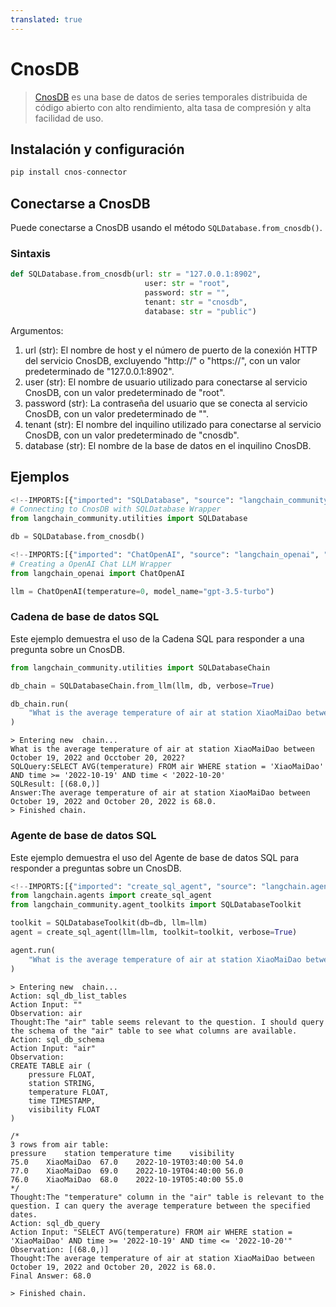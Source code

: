 ```yaml
---
translated: true
---
```


# CnosDB

> [CnosDB](https://github.com/cnosdb/cnosdb) es una base de datos de series temporales distribuida de código abierto con alto rendimiento, alta tasa de compresión y alta facilidad de uso.

## Instalación y configuración

```python
pip install cnos-connector
```

## Conectarse a CnosDB

Puede conectarse a CnosDB usando el método `SQLDatabase.from_cnosdb()`.

### Sintaxis

```python
def SQLDatabase.from_cnosdb(url: str = "127.0.0.1:8902",
                              user: str = "root",
                              password: str = "",
                              tenant: str = "cnosdb",
                              database: str = "public")
```

Argumentos:
1. url (str): El nombre de host y el número de puerto de la conexión HTTP del servicio CnosDB, excluyendo "http://" o "https://", con un valor predeterminado de "127.0.0.1:8902".
2. user (str): El nombre de usuario utilizado para conectarse al servicio CnosDB, con un valor predeterminado de "root".
3. password (str): La contraseña del usuario que se conecta al servicio CnosDB, con un valor predeterminado de "".
4. tenant (str): El nombre del inquilino utilizado para conectarse al servicio CnosDB, con un valor predeterminado de "cnosdb".
5. database (str): El nombre de la base de datos en el inquilino CnosDB.

## Ejemplos

```python
<!--IMPORTS:[{"imported": "SQLDatabase", "source": "langchain_community.utilities", "docs": "https://api.python.langchain.com/en/latest/utilities/langchain_community.utilities.sql_database.SQLDatabase.html", "title": "CnosDB"}]-->
# Connecting to CnosDB with SQLDatabase Wrapper
from langchain_community.utilities import SQLDatabase

db = SQLDatabase.from_cnosdb()
```

```python
<!--IMPORTS:[{"imported": "ChatOpenAI", "source": "langchain_openai", "docs": "https://api.python.langchain.com/en/latest/chat_models/langchain_openai.chat_models.base.ChatOpenAI.html", "title": "CnosDB"}]-->
# Creating a OpenAI Chat LLM Wrapper
from langchain_openai import ChatOpenAI

llm = ChatOpenAI(temperature=0, model_name="gpt-3.5-turbo")
```

### Cadena de base de datos SQL

Este ejemplo demuestra el uso de la Cadena SQL para responder a una pregunta sobre un CnosDB.

```python
from langchain_community.utilities import SQLDatabaseChain

db_chain = SQLDatabaseChain.from_llm(llm, db, verbose=True)

db_chain.run(
    "What is the average temperature of air at station XiaoMaiDao between October 19, 2022 and Occtober 20, 2022?"
)
```

```shell
> Entering new  chain...
What is the average temperature of air at station XiaoMaiDao between October 19, 2022 and Occtober 20, 2022?
SQLQuery:SELECT AVG(temperature) FROM air WHERE station = 'XiaoMaiDao' AND time >= '2022-10-19' AND time < '2022-10-20'
SQLResult: [(68.0,)]
Answer:The average temperature of air at station XiaoMaiDao between October 19, 2022 and October 20, 2022 is 68.0.
> Finished chain.
```

### Agente de base de datos SQL

Este ejemplo demuestra el uso del Agente de base de datos SQL para responder a preguntas sobre un CnosDB.

```python
<!--IMPORTS:[{"imported": "create_sql_agent", "source": "langchain.agents", "docs": "https://api.python.langchain.com/en/latest/agent_toolkits/langchain_community.agent_toolkits.sql.base.create_sql_agent.html", "title": "CnosDB"}, {"imported": "SQLDatabaseToolkit", "source": "langchain_community.agent_toolkits", "docs": "https://api.python.langchain.com/en/latest/agent_toolkits/langchain_community.agent_toolkits.sql.toolkit.SQLDatabaseToolkit.html", "title": "CnosDB"}]-->
from langchain.agents import create_sql_agent
from langchain_community.agent_toolkits import SQLDatabaseToolkit

toolkit = SQLDatabaseToolkit(db=db, llm=llm)
agent = create_sql_agent(llm=llm, toolkit=toolkit, verbose=True)
```

```python
agent.run(
    "What is the average temperature of air at station XiaoMaiDao between October 19, 2022 and Occtober 20, 2022?"
)
```

```shell
> Entering new  chain...
Action: sql_db_list_tables
Action Input: ""
Observation: air
Thought:The "air" table seems relevant to the question. I should query the schema of the "air" table to see what columns are available.
Action: sql_db_schema
Action Input: "air"
Observation:
CREATE TABLE air (
	pressure FLOAT,
	station STRING,
	temperature FLOAT,
	time TIMESTAMP,
	visibility FLOAT
)

/*
3 rows from air table:
pressure	station	temperature	time	visibility
75.0	XiaoMaiDao	67.0	2022-10-19T03:40:00	54.0
77.0	XiaoMaiDao	69.0	2022-10-19T04:40:00	56.0
76.0	XiaoMaiDao	68.0	2022-10-19T05:40:00	55.0
*/
Thought:The "temperature" column in the "air" table is relevant to the question. I can query the average temperature between the specified dates.
Action: sql_db_query
Action Input: "SELECT AVG(temperature) FROM air WHERE station = 'XiaoMaiDao' AND time >= '2022-10-19' AND time <= '2022-10-20'"
Observation: [(68.0,)]
Thought:The average temperature of air at station XiaoMaiDao between October 19, 2022 and October 20, 2022 is 68.0.
Final Answer: 68.0

> Finished chain.
```
